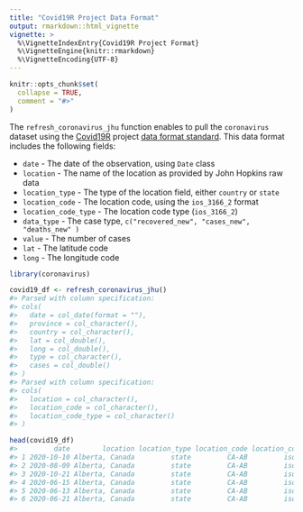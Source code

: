 ```yaml
---
title: "Covid19R Project Data Format"
output: rmarkdown::html_vignette
vignette: >
  %\VignetteIndexEntry{Covid19R Project Format}
  %\VignetteEngine{knitr::rmarkdown}
  %\VignetteEncoding{UTF-8}
---
```


```r
knitr::opts_chunk$set(
  collapse = TRUE,
  comment = "#>"
)
```


The `refresh_coronavirus_jhu` function enables to pull the `coronavirus` dataset using the [Covid19R](https://covid19r.github.io/documentation/) project [data format standard](https://covid19r.github.io/documentation/data-format-standard.html). This data format includes the following fields:

* `date` - The date of the observation, using `Date` class
* `location` - The name of the location as provided by John Hopkins raw data
* `location_type` - The type of the location field, either `country` or `state`
* `location_code` - The location code, using the `ios_3166_2` format
* `location_code_type` - The location code type (`ios_3166_2`)
* `data_type` - The case type, `c("recovered_new", "cases_new", "deaths_new" )`
* `value` - The number of cases
* `lat` - The latitude code
* `long` - The longitude code


``` r 
library(coronavirus)

covid19_df <- refresh_coronavirus_jhu()
#> Parsed with column specification:
#> cols(
#>   date = col_date(format = ""),
#>   province = col_character(),
#>   country = col_character(),
#>   lat = col_double(),
#>   long = col_double(),
#>   type = col_character(),
#>   cases = col_double()
#> )
#> Parsed with column specification:
#> cols(
#>   location = col_character(),
#>   location_code = col_character(),
#>   location_code_type = col_character()
#> )

head(covid19_df)
#>         date        location location_type location_code location_code_type  data_type value     lat      long
#> 1 2020-10-10 Alberta, Canada         state         CA-AB         iso_3166_2 deaths_new     0 53.9333 -116.5765
#> 2 2020-08-09 Alberta, Canada         state         CA-AB         iso_3166_2  cases_new     0 53.9333 -116.5765
#> 3 2020-10-21 Alberta, Canada         state         CA-AB         iso_3166_2  cases_new   406 53.9333 -116.5765
#> 4 2020-06-15 Alberta, Canada         state         CA-AB         iso_3166_2 deaths_new     1 53.9333 -116.5765
#> 5 2020-06-13 Alberta, Canada         state         CA-AB         iso_3166_2  cases_new    37 53.9333 -116.5765
#> 6 2020-06-21 Alberta, Canada         state         CA-AB         iso_3166_2  cases_new    31 53.9333 -116.5765
```
